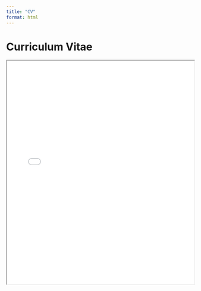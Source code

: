 ```yaml
---
title: "CV"
format: html
---
```


# Curriculum Vitae

<iframe src="cv.pdf" width="100%" height="600px"></iframe>